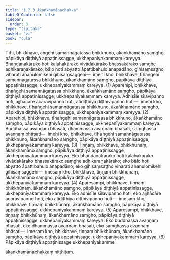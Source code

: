 ```yaml
---
title: "1.7.3 Ākaṅkhamānachakka"
tableOfContents: false
sidebar:
  order: 3
type: "tipitaka"
basket: "vi"
book: "cula"
---
```



<DynamicBreadcrumb />

<Division number="69" book="cula" bookNo="4" page="73">

<Paragraph number="314" book="cula">
Tīhi, bhikkhave, aṅgehi samannāgatassa bhikkhuno, ākaṅkhamāno saṃgho, pāpikāya diṭṭhiyā appaṭinissagge, ukkhepanīyakammaṃ kareyya. Bhaṇḍanakārako hoti kalahakārako vivādakārako bhassakārako saṃghe adhikaraṇakārako; bālo hoti abyatto āpattibahulo anapadāno; gihisaṃsaṭṭho viharati ananulomikehi gihisaṃsaggehi—  imehi kho, bhikkhave, tīhaṅgehi samannāgatassa bhikkhuno, ākaṅkhamāno saṃgho, pāpikāya diṭṭhiyā appaṭinissagge, ukkhepanīyakammaṃ kareyya. (1)
</Paragraph>

<Paragraph number="315" book="cula">
Aparehipi, bhikkhave, tīhaṅgehi samannāgatassa bhikkhuno, ākaṅkhamāno saṃgho, pāpikāya diṭṭhiyā appaṭinissagge, ukkhepanīyakammaṃ kareyya. Adhisīle sīlavipanno hoti, ajjhācāre ācāravipanno hoti, atidiṭṭhiyā diṭṭhivipanno hoti—  imehi kho, bhikkhave, tīhaṅgehi samannāgatassa bhikkhuno, ākaṅkhamāno saṃgho, pāpikāya diṭṭhiyā appaṭinissagge, ukkhepanīyakammaṃ kareyya. (2)
</Paragraph>

<Paragraph number="316" book="cula">
Aparehipi, bhikkhave, tīhaṅgehi samannāgatassa bhikkhuno, ākaṅkhamāno saṃgho, pāpikāya diṭṭhiyā appaṭinissagge, ukkhepanīyakammaṃ kareyya. Buddhassa avaṇṇaṃ bhāsati, dhammassa avaṇṇaṃ bhāsati, saṃghassa avaṇṇaṃ bhāsati—  imehi kho, bhikkhave, tīhaṅgehi samannāgatassa bhikkhuno, ākaṅkhamāno saṃgho, pāpikāya diṭṭhiyā appaṭinissagge, ukkhepanīyakammaṃ kareyya. (3)
</Paragraph>

<Paragraph number="317" book="cula">
Tiṇṇaṃ, bhikkhave, bhikkhūnaṃ, ākaṅkhamāno saṃgho, pāpikāya diṭṭhiyā appaṭinissagge, ukkhepanīyakammaṃ kareyya. Eko bhaṇḍanakārako hoti kalahakārako vivādakārako bhassakārako saṃghe adhikaraṇakārako; eko bālo hoti abyatto āpattibahulo anapadāno; eko gihisaṃsaṭṭho viharati ananulomikehi gihisaṃsaggehi—  imesaṃ kho, bhikkhave, tiṇṇaṃ bhikkhūnaṃ, ākaṅkhamāno saṃgho, pāpikāya diṭṭhiyā appaṭinissagge, ukkhepanīyakammaṃ kareyya. (4)
</Paragraph>

<Paragraph number="318" book="cula">
Aparesampi, bhikkhave, tiṇṇaṃ bhikkhūnaṃ, ākaṅkhamāno saṃgho, pāpikāya diṭṭhiyā appaṭinissagge, ukkhepanīyakammaṃ kareyya. Eko adhisīle sīlavipanno hoti, eko ajjhācāre ācāravipanno hoti, eko atidiṭṭhiyā diṭṭhivipanno hoti—  imesaṃ kho, bhikkhave, tiṇṇaṃ bhikkhūnaṃ, ākaṅkhamāno saṃgho, pāpikāya diṭṭhiyā appaṭinissagge, ukkhepanīyakammaṃ kareyya. (5)
</Paragraph>

<Paragraph number="319" book="cula">
Aparesampi, bhikkhave, tiṇṇaṃ bhikkhūnaṃ, ākaṅkhamāno saṃgho, pāpikāya diṭṭhiyā appaṭinissagge, ukkhepanīyakammaṃ kareyya. Eko buddhassa avaṇṇaṃ bhāsati, eko dhammassa avaṇṇaṃ bhāsati, eko saṃghassa avaṇṇaṃ bhāsati—  imesaṃ kho, bhikkhave, tiṇṇaṃ bhikkhūnaṃ, ākaṅkhamāno saṃgho, pāpikāya diṭṭhiyā appaṭinissage, ukkhepanīyakammaṃ kareyya. (6)

</Paragraph>
</Division>

<Paragraph number="320" book="cula">
Pāpikāya diṭṭhiyā appaṭinissage ukkhepanīyakamme

  
ākaṅkhamānachakkaṃ niṭṭhitaṃ.
</Paragraph>